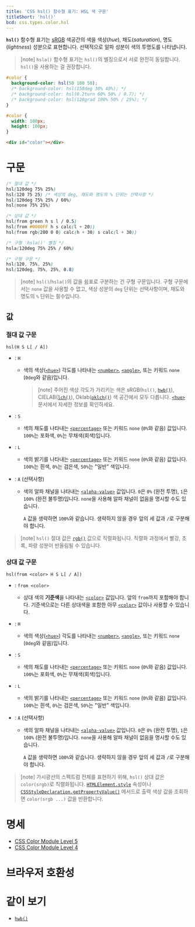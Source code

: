 ```yaml
---
title: 'CSS hsl() 함수형 표기: HSL 색 구문'
titleShort: 'hsl()'
bcd: css.types.color.hsl
---
```


**`hsl()`** 함수형 표기는 [sRGB](https://ko.wikipedia.org/wiki/SRGB) 색공간의 색을 색상(_hue_), 채도(_saturation_), 명도(_lightness_) 성분으로 표현합니다. 선택적으로 알파 성분이 색의 투명도를 나타냅니다.

> [note] `hsla()` 함수형 표기는 `hsl()`의 별칭으로서 서로 완전히 동일합니다. `hsl()`을 사용하는 걸 권장합니다.

```css hidden name=demo
#color {
  background-color: hsl(50 100 50);
  /* background-color: hsl(150deg 30% 40%); */
  /* background-color: hsl(0.2turn 60% 50% / 0.7); */
  /* background-color: hsl(120grad 100% 50% / 25%); */
}
```

```css hidden editable=false name=demo filename=style
#color {
  width: 100px;
  height: 100px;
}
```

```html hidden editable=false name=demo
<div id="color"></div>
```

<LiveExample height={140} lang="css" name="demo" />

# 구문

```css
/* 절대 값 */
hsl(120deg 75% 25%)
hsl(120 75 25) /* 색상의 deg, 채도와 명도의 % 단위는 선택사항 */
hsl(120deg 75% 25% / 60%)
hsl(none 75% 25%)

/* 상대 값 */
hsl(from green h s l / 0.5)
hsl(from #0000FF h s calc(l + 20))
hsl(from rgb(200 0 0) calc(h + 30) s calc(l + 30))

/* 구형 'hsla()' 별칭 */
hsla(120deg 75% 25% / 60%)

/* 구형 구문 */
hsl(120, 75%, 25%)
hsl(120deg, 75%, 25%, 0.8)
```

> [note] `hsl()`/`hsla()`의 값을 쉼표로 구분하는 건 구형 구문입니다. 구형 구문에서는 `none` 값을 사용할 수 없고, 색상 성분의 `deg` 단위는 선택사항이며, 채도와 명도의 `%` 단위는 필수입니다.

## 값

### 절대 값 구문

```
hsl(H S L[ / A])
```

- : `H`

  - 색의 색상([`<hue>`]) 각도를 나타내는 [`<number>`], [`<angle>`], 또는 키워드 `none` (`0deg`와 같음)입니다.

    > [note] 주어진 색상 각도가 가리키는 색은 sRGB(`hsl()`, [`hwb()`]), CIELAB([`lch()`]), Oklab([`oklch()`]) 색 공간에서 모두 다릅니다. [`<hue>`] 문서에서 자세한 정보를 확인하세요.

- : `S`
  - 색의 채도를 나타내는 [`<percentage>`] 또는 키워드 `none` (`0%`와 같음) 값입니다. `100%`는 포화색, `0%`는 무채색(회색)입니다.
- : `L`
  - 색의 밝기를 나타내는 [`<percentage>`] 또는 키워드 `none` (`0%`와 같음) 값입니다. `100%`는 흰색, `0%`는 검은색, `50%`는 "일반" 색입니다.
- : `A` (선택사항)

  - 색의 알파 채널을 나타내는 [`<alpha-value>`] 값입니다. `0`은 `0%` (완전 투명), `1`은 `100%` (완전 불투명)입니다. `none`을 사용해 알파 채널이 없음을 명시할 수도 있습니다.

    `A` 값을 생략하면 `100%`와 같습니다. 생략하지 않을 경우 앞의 세 값과 `/`로 구분해야 합니다.

> [note] `hsl()` 절대 값은 [`rgb()`] 값으로 직렬화됩니다. 직렬화 과정에서 빨강, 초록, 파랑 성분이 반올림될 수 있습니다.

### 상대 값 구문

```
hsl(from <color> H S L[ / A])
```

- : `from <color>`
  - 상대 색의 **기준색**을 나타내는 [`<color>`] 값입니다. 앞의 `from`까지 포함해야 합니다. 기준색으로는 다른 상대색을 포함한 아무 [`<color>`] 값이나 사용할 수 있습니다.
- : `H`
  - 색의 색상([`<hue>`]) 각도를 나타내는 [`<number>`], [`<angle>`], 또는 키워드 `none` (`0deg`와 같음)입니다.
- : `S`
  - 색의 채도를 나타내는 [`<percentage>`] 또는 키워드 `none` (`0%`와 같음) 값입니다. `100%`는 포화색, `0%`는 무채색(회색)입니다.
- : `L`
  - 색의 밝기를 나타내는 [`<percentage>`] 또는 키워드 `none` (`0%`와 같음) 값입니다. `100%`는 흰색, `0%`는 검은색, `50%`는 "일반" 색입니다.
- : `A` (선택사항)

  - 색의 알파 채널을 나타내는 [`<alpha-value>`] 값입니다. `0`은 `0%` (완전 투명), `1`은 `100%` (완전 불투명)입니다. `none`을 사용해 알파 채널이 없음을 명시할 수도 있습니다.

    `A` 값을 생략하면 `100%`와 같습니다. 생략하지 않을 경우 앞의 세 값과 `/`로 구분해야 합니다.

> [note] 가시광선의 스펙트럼 전체를 표현하기 위해, `hsl()` 상대 값은 `color(srgb)`로 직렬화됩니다. [`HTMLElement.style`] 속성이나 [`CSSStyleDeclaration.getPropertyValue()`] 메서드로 출력 색상 값을 조회하면 `color(srgb ...)` 값을 반환합니다.

# 명세

- [CSS Color Module Level 5](https://drafts.csswg.org/css-color-5/#relative-HSL)
- [CSS Color Module Level 4](https://drafts.csswg.org/css-color/#the-hsl-notation)

# 브라우저 호환성

<BrowserCompat data={props.bcd} />

# 같이 보기

- [`hwb()`](./hwb)

[`<alpha-value>`]: https://developer.mozilla.org/en-US/docs/Web/CSS/alpha-value
[`<angle>`]: ../angle
[`<color>`]: ../color_value
[`<hue>`]: https://developer.mozilla.org/en-US/docs/Web/CSS/hue
[`<number>`]: ../number
[`<percentage>`]: ../percentage
[`CSSStyleDeclaration.getPropertyValue()`]: https://developer.mozilla.org/en-US/docs/Web/API/CSSStyleDeclaration/getPropertyValue
[`HTMLElement.style`]: https://developer.mozilla.org/en-US/docs/Web/API/HTMLElement/style
[`hwb()`]: ./hwb
[`lch()`]: ./lch
[`oklch()`]: ./oklch
[`rgb()`]: ./rgb
